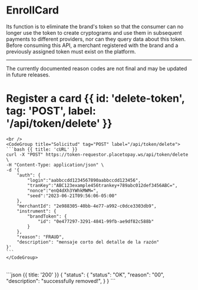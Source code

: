 

# EnrollCard

Its function is to eliminate the brand's token so that the consumer can
no longer use the token to create cryptograms and use them in subsequent
payments to different providers, nor can they query data about this token.
Before consuming this API, a merchant registered with the brand and a previously
assigned token must exist on the platform.

---

<Note type="warning">
    The currently documented reason codes are not final and may be updated in future releases.
</Note>


# Register a card {{ id: 'delete-token', tag: 'POST', label: '/api/token/delete' }}

<Row>
  <Col>
    <ApiReader
      path="/api/token/delete"
      method="POST"
      api={props.refs}
    />
  </Col>
  <Col sticky>

    <br />
    <CodeGroup title="Solicitud" tag="POST" label="/api/token/delete">
    ```bash {{ title: 'cURL' }}
    curl -X "POST" https://token-requestor.placetopay.ws/api/token/delete \
    -H "Content-Type: application/json" \
    -d '{
        "auth": {
            "login":"aabbccdd1234567890aabbccdd123456",
            "tranKey":"ABC123example456trankey+789abc012def3456ABC=",
            "nonce":"enQ4dXh3YWhkMWM=",
            "seed":"2023-06-21T09:56:06-05:00"
        },
        "merchantId": "2e988305-40bb-4e77-a992-c0dce3303db9",
        "instrument": {
            "brandToken": {
                "id": "0e477297-3291-4841-99fb-ae9df82c588b"
            }
        },
        "reason": "FRAUD",
        "description": "mensaje corto del detalle de la razón"
    }'
    ```
    </CodeGroup>
  </Col>
</Row>

<Row>
  <Col>
    <ApiReader
      path="/api/token/delete"
      method="post"
      type="response"
      api={props.refs}
    />
  </Col>
  <Col sticky>
    <br />
    <CodeGroup title="Respuesta">
    ```json {{ title: '200' }}
    {
        "status": {
            "status": "OK",
            "reason": "00",
            "description": "successfully removed!",
        }
    }
    ```
    </CodeGroup>
  </Col>
</Row>

